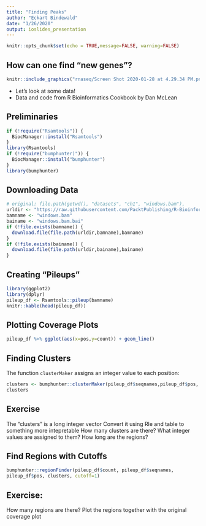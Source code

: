 ```yaml
---
title: "Finding Peaks"
author: "Eckart Bindewald"
date: "1/26/2020"
output: ioslides_presentation
---
```


```r
knitr::opts_chunk$set(echo = TRUE,message=FALSE, warning=FALSE)
```

## How can one find "new genes"?

```r
knitr::include_graphics("rnaseq/Screen Shot 2020-01-28 at 4.29.34 PM.png")
```

* Let's look at some data!
* Data and code from R Bioinformatics Cookbook by Dan McLean

## Preliminaries

```r
if (!require("Rsamtools")) {
  BiocManager::install("Rsamtools")
}
library(Rsamtools)
if (!require("bumphunter)")) {
  BiocManager::install("bumphunter")
}
library(bumphunter)
```

## Downloading Data

```r
# original: file.path(getwd(), "datasets", "ch1", "windows.bam"),
urldir <- "https://raw.githubusercontent.com/PacktPublishing/R-Bioinformatics-Cookbook/master/datasets/Chapter01"
bamname <- "windows.bam"
bainame <- "windows.bam.bai"
if (!file.exists(bamname)) {
  download.file(file.path(urldir,bamname),bamname)
}
if (!file.exists(bainame)) {
  download.file(file.path(urldir,bainame),bainame)
}

```

## Creating "Pileups"

```r
library(ggplot2)
library(dplyr)
pileup_df <- Rsamtools::pileup(bamname)
knitr::kable(head(pileup_df))
```


## Plotting Coverage Plots

```r
pileup_df %>% ggplot(aes(x=pos,y=count)) + geom_line()
```

## Finding Clusters

The function `clusterMaker` assigns an integer value to each position:

```r
clusters <- bumphunter::clusterMaker(pileup_df$seqnames,pileup_df$pos, maxGap = 100)
clusters
```

## Exercise

The "clusters" is a long integer vector
Convert it using Rle and table to something more intepretable
How many clusters are there? What integer values are assigned to them?
How long are the regions?


## Find Regions with Cutoffs

```r
bumphunter::regionFinder(pileup_df$count, pileup_df$seqnames,
pileup_df$pos, clusters, cutoff=1)
```

## Exercise:

How many regions are there?
Plot the regions together with the original coverage plot

